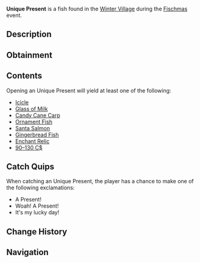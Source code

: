 {{FishInfobox
|image          = Unique Present.png
|rarity         = Limited
|event          = Fischmas
|sea            = First Sea
|location       = [[Fischmas]]
|sublocation    = 
|sources        = Fishing Rod
|radar_location = 
|xp             = 55
|weather        = 
|time           = 
|season         = 
|bait           = Magnet
|base_weight    = 9
|base_value     = 180
|weight_range   = 0
|base_chance    = 4
|base_resil     = 50
}}
'''Unique Present''' is a {{Rarity|Limited}} fish found in the [[Winter Village]] during the [[Fischmas]] event.

== Description ==
{{Description|A nice christmas present wrapped in white and teal gift paper. Maybe it has some better goodies inside!|Bestiary Entry}}

== Obtainment ==
{{Description|Only can be caught during Fischmas24.|Bestiary Hint}}
{{Fish Availability|
Fischmas/Winter Village
|top_rods      = 
Magnet Rod\170243.75\170741.08;
Leviathan's Fang Rod\40430.02\114138.26;
Ethereal Prism Rod\38262.03\88836.1;
Seraphic Rod\36683.84\88386.87;
No-Life Rod\36185.27\89572.7;
Resourceful Rod\29586.4\70760.59;
Destiny Rod\30915.59\79979.36;
Trident Rod\35421.18\97035.22;
Free Spirit Rod\33679.35\92263.54;
Lucky Rod\21523.94\64192.92;
Fortune Rod\24015.45\68614.39;
Rod Of The Forgotten Fang\34312.78\83194.9;
Challenger's Rod\33018.76\83155;
Rod Of The Depths\30804.94\75906.86;
Rod Of The Exalted One\30465.36\77056.45;
Zeus Rod\30001.91\77124.48;
Verdant Shear Rod\29496.02\77828.79;
Blazebringer Rod\28585.64\74645.68;
Depthseeker Rod\26978.8\69515.69;
Avalanche Rod\24332.2\62398.79;
Volcanic Rod\23377.51\60999.42;
Training Rod\14693.99\49412.9;
Steady Rod\8505.89\20685.74
|recommended   = Magnet Rod
}}

== Contents ==
Opening an Unique Present will yield at least one of the following:
* [[Icicle]]
* [[Glass of Milk]]
* [[Candy Cane Carp]]
* [[Ornament Fish]]
* [[Santa Salmon]]
* [[Gingerbread Fish]]
* [[Enchant Relic]]
* [[90–130 C$]]

== Catch Quips ==
When catching an Unique Present, the player has a chance to make one of the following exclamations:
* A Present!
* Woah! A Present!
* It's my lucky day!

== Change History ==
{{Change History|{{subst:Current Version}}}}

== Navigation ==
{{Fish Navbox|Fischmas}}